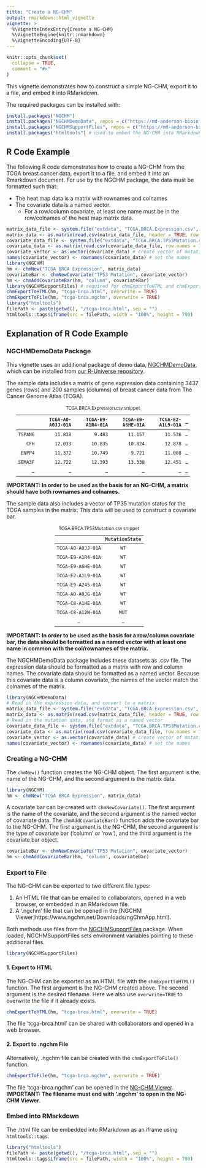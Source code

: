 ```yaml
---
title: "Create a NG-CHM"
output: rmarkdown::html_vignette
vignette: >
  %\VignetteIndexEntry{Create a NG-CHM}
  %\VignetteEngine{knitr::rmarkdown}
  %\VignetteEncoding{UTF-8}
---
```


<style>
/* Don't wrap codeblocks */
pre > code {
  white-space: pre !important;
}
</style>

```r
knitr::opts_chunk$set(
  collapse = TRUE,
  comment = "#>"
)
```

This vignette demonstrates how to construct a simple NG-CHM, export it to a file, and embed it into RMarkdown.

The required packages can be installed with:

```r
install.packages("NGCHM")
install.packages("NGCHMDemoData", repos = c("https://md-anderson-bioinformatics.r-universe.dev", "https://cloud.r-project.org"))
install.packages("NGCHMSupportFiles", repos = c("https://md-anderson-bioinformatics.r-universe.dev", "https://cloud.r-project.org"))
install.packages("htmltools") # used to embed the NG-CHM into RMarkdown
```

## R Code Example

The following R code demonstrates how to create a NG-CHM from the TCGA breast cancer
data, export it to a file, and embed it into an Rmarkdown document.
For use by the NGCHM package, the data must be formatted such that:

- The heat map data is a matrix with rownames and colnames
- The covariate data is a named vector.
  - For a row/column covariate, at least one name must be in the row/colnames of the heat map matrix data.


```r
matrix_data_file <- system.file("extdata", "TCGA.BRCA.Expression.csv", package = "NGCHMDemoData")
matrix_data <- as.matrix(read.csv(matrix_data_file, header = TRUE, row.names = 1, check.names = FALSE))
covariate_data_file <- system.file("extdata", "TCGA.BRCA.TP53Mutation.csv", package = "NGCHMDemoData")
covariate_data <- as.matrix(read.csv(covariate_data_file, row.names = 1))
covariate_vector <- as.vector(covariate_data) # create vector of mutation data
names(covariate_vector) <- rownames(covariate_data) # set the names
library(NGCHM)
hm <- chmNew("TCGA BRCA Expression", matrix_data)
covariateBar <- chmNewCovariate("TP53 Mutation", covariate_vector)
hm <- chmAddCovariateBar(hm, "column", covariateBar)
library(NGCHMSupportFiles) # required for chmExportToHTML and chmExportToFile
chmExportToHTML(hm, "tcga-brca.html", overwrite = TRUE)
chmExportToFile(hm, "tcga-brca.ngchm", overwrite = TRUE)
library("htmltools")
filePath <- paste(getwd(), "/tcga-brca.html", sep = "")
htmltools::tags$iframe(src = filePath, width = "100%", height = 700)
```

## Explanation of R Code Example

### NGCHMDemoData Package

This vignette uses an additional package of demo data, [NGCHMDemoData](https://github.com/MD-Anderson-Bioinformatics/NGCHMDemoData), 
which can be installed from [our R-Universe repository](https://md-anderson-bioinformatics.r-universe.dev/packages).

The sample data includes a matrix of gene expression data containing 3437 genes (rows) and 200 samples
(columns) of breast cancer data from The Cancer Genome Atlas (TCGA).


<style>
table.expression-data {
  font-family: monospace;
  font-size: 12px;
  width: 90% !important;
  margin-left: auto !important;
  margin-right: auto !important;
}
table.expression-data>tbody>tr>td {
  padding: 5px;
  text-align: right;
}
table.expression-data>thead>tr>th {
  padding: 5px;
  text-align: right;
}
table.mutation-data {
  font-family: monospace;
  font-size: 12px;
  width: 50% !important;
  margin-left: auto !important;
  margin-right: auto !important;
}
table.mutation-data>tbody>tr>td {
  padding: 5px;
  text-align: center;
}
caption {
  text-align: center;
  font-family: "Open Sans", "Helvetica Neue", Helvetica, Arial, sans-serif;
}
</style>


<table class="expression-data">
  <caption>TCGA.BRCA.Expression.csv snippet</caption>
  <thead>
    <tr class="header">
       <th>    </th>
       <th>TCGA-AO-A0JJ-01A</th>
       <th>TCGA-E9-A1R4-01A</th>
       <th>TCGA-E9-A6HE-01A</th>
       <th>TCGA-E2-A1L9-01A</th>
       <th>...</th>
    </tr>
  </thead>
<tbody>
  <tr>
    <td>TSPAN6</td>
    <td>11.838</td>
    <td>9.483</td>
    <td>11.157</td>
    <td>11.536</td>
    <td> ... </td>
  </tr>
  <tr>
    <td>CFH</td>
    <td>12.033</td>
    <td>10.835</td>
    <td>10.824</td>
    <td>12.878</td>
    <td> ... </td>
  </tr>
  <tr>
    <td>ENPP4</td>
    <td>11.372</td>
    <td>10.749</td>
    <td>9.721</td>
    <td>11.008</td>
    <td> ... </td>
  </tr>
  <tr>
    <td>SEMA3F</td>
    <td>12.722</td>
    <td>12.393</td>
    <td>13.338</td>
    <td>12.451</td>
    <td> ... </td>
  </tr>
  <tr>
    <td>...</td>
    <td>...</td>
    <td>...</td>
    <td>...</td>
    <td>...</td>
    <td>...</td>
  </tr>
</tbody>
</table>


**IMPORTANT: In order to be used as the basis for an NG-CHM, a matrix should have both
rownames and colnames.**

The sample data also includes a vector of TP35 mutation status for the TCGA samples in the matrix. This
data will be used to construct a covariate bar.

<table class="mutation-data">
  <caption>TCGA.BRCA.TP53Mutation.csv snippet</caption>
  <thead>
    <tr class="header">
       <th></th>
       <th>MutationState</th>
    </tr>
  </thead>
<tbody>
  <tr>
    <td>TCGA-AO-A0JJ-01A</td>
    <td>WT</td>
  </tr>
  <tr>
    <td>TCGA-E9-A1R4-01A</td>
    <td>WT</td>
  </tr>
  <tr>
    <td>TCGA-E9-A6HE-01A</td>
    <td>WT</td>
  </tr>
  <tr>
    <td>TCGA-E2-A1L9-01A</td>
    <td>WT</td>
  </tr>
  <tr>
    <td>TCGA-E9-A245-01A</td>
    <td>WT</td>
  </tr>
  <tr>
    <td>TCGA-AO-A0JG-01A</td>
    <td>WT</td>
  </tr>
  <tr>
    <td>TCGA-C8-A1HE-01A</td>
    <td>WT</td>
  </tr>
  <tr>
    <td>TCGA-C8-A12W-01A</td>
    <td>MUT</td>
  </tr>
  <tr>
    <td>...</td>
    <td>...</td>
  </tr>
</tbody>
</table>

**IMPORTANT: In order to be used as the basis for a row/column covariate bar,
the data should be formatted as a named vector with at least one name in common with the
col/rownames of the matrix.**

The NGCHMDemoData package includes these datasets as .csv file. The expression data should be
formatted as a matrix with row and column names.
The covariate data should be formatted as a named vector. Because this covariate data is a column
covariate, the names of the vector match the colnames of the matrix.

```r
library(NGCHMDemoData)
# Read in the expression data, and convert to a matrix
matrix_data_file <- system.file("extdata", "TCGA.BRCA.Expression.csv", package = "NGCHMDemoData")
matrix_data <- as.matrix(read.csv(matrix_data_file, header = TRUE, row.names = 1, check.names = FALSE))
# Read in the mutation data, and format as a named vector
covariate_data_file <- system.file("extdata", "TCGA.BRCA.TP53Mutation.csv", package = "NGCHMDemoData")
covariate_data <- as.matrix(read.csv(covariate_data_file, row.names = 1))
covariate_vector <- as.vector(covariate_data) # create vector of mutation data
names(covariate_vector) <- rownames(covariate_data) # set the names
```


### Creating a NG-CHM

The `chmNew()` function creates the NG-CHM object.
The first argument is the name of the NG-CHM, and the second argument is the matrix data.

```r
library(NGCHM)
hm <- chmNew("TCGA BRCA Expression", matrix_data)
```

A covariate bar can be created with `chmNewCovariate()`. The first argument is the name of the covariate,
and the second argument is the named vector of covariate data. The `chmAddCovariateBar()` function adds the
covariate bar to the NG-CHM. The first argument is the NG-CHM, the second argument is the type of covariate bar
('column' or 'row'), and the third argument is the covariate bar object.

```r
covariateBar <- chmNewCovariate("TP53 Mutation", covariate_vector)
hm <- chmAddCovariateBar(hm, "column", covariateBar)
```


### Export to File

The NG-CHM can be exported to two different file types:

1. An HTML file that can be emailed to collaborators, opened in a web browser, or embedded
   in an RMarkdown file.
2. A '.ngchm' file that can be opened in the [NGCHM Viewer]https://www.ngchm.net/Downloads/ngChmApp.html).

Both methods use files from the [NGCHMSupportFiles](https://github.com/MD-Anderson-Bioinformatics/NGCHMSupportFiles)
package. When loaded, NGCHMSupportFiles sets environment variables pointing to these additional files.

```r
library(NGCHMSupportFiles)
```

#### 1. Export to HTML

The NG-CHM can be exported as an HTML file with the `chmExportToHTML()` function.
The first argument is the NG-CHM created above. The second argument is the desired filename.
Here we also use `overwrite=TRUE` to overwrite the file if it already exists.

```r
chmExportToHTML(hm, "tcga-brca.html", overwrite = TRUE)
```

The file 'tcga-brca.html' can be shared with collaborators and opened in a web browser.

#### 2. Export to .ngchm File

Alternatively, .ngchm file can be created with the `chmExportToFile()` function.


```r
chmExportToFile(hm, "tcga-brca.ngchm", overwrite = TRUE)
```

The file 'tcga-brca.ngchm' can be opened in the [NG-CHM Viewer](https://www.ngchm.net/Downloads/ngChmApp.html).
**IMPORTANT: The filename must end with '.ngchm' to open in the NG-CHM Viewer**. 


### Embed into RMarkdown

The .html file can be embedded into RMarkdown as an iframe using `htmltools::tags`.

```r
library("htmltools")
filePath <- paste(getwd(), "/tcga-brca.html", sep = "")
htmltools::tags$iframe(src = filePath, width = "100%", height = 700)
```

